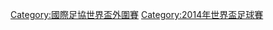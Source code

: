 {{Commonscat|FIFA World Cup 2014 qualifying}}

[[Category:國際足協世界盃外圍賽|Category:國際足協世界盃外圍賽]]
[[Category:2014年世界盃足球賽|Category:2014年世界盃足球賽]]